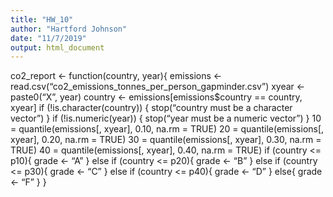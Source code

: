 ```yaml
---
title: "HW_10"
author: "Hartford Johnson"
date: "11/7/2019"
output: html_document
---
```


co2_report <- function(country, year){
  emissions <- read.csv("co2_emissions_tonnes_per_person_gapminder.csv")
  xyear <- paste0("X", year)
  country <- emissions[emissions$country == country, xyear]
  if (!is.character(country)) {
    stop("country must be a character vector")
  }
  if (!is.numeric(year)) {
    stop("year must be a numeric vector")
  }
10 = quantile(emissions[, xyear], 0.10, na.rm = TRUE)
20 = quantile(emissions[, xyear], 0.20, na.rm = TRUE)
30 = quantile(emissions[, xyear], 0.30, na.rm = TRUE)
40 = quantile(emissions[, xyear], 0.40, na.rm = TRUE)
if (country <= p10){
    grade <- "A"
  } else if (country <= p20){
    grade <- "B"
  } else if (country <= p30){
    grade <- "C"
  } else if (country <= p40){
    grade <- "D"
  } else{
    grade <- "F"
  }
  }